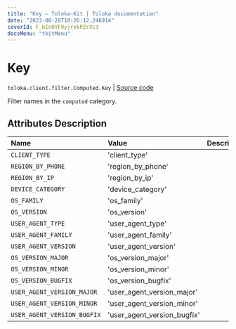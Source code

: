 ```yaml
---
title: "Key — Toloka-Kit | Toloka documentation"
date: "2023-08-28T10:26:12.246914"
coverId: F_bIcOYF9yjrxkPZrXc3
docsMenu: "tkitMenu"
---
```


# Key

`toloka.client.filter.Computed.Key` | [Source code](https://github.com/Toloka/toloka-kit/blob/v1.2.1/src/client/filter.py#L203)

Filter names in the `computed` category.

## Attributes Description

| Name | Value | Description |
| :------| :-----------| :----------| 
`CLIENT_TYPE`|'client_type'|
`REGION_BY_PHONE`|'region_by_phone'|
`REGION_BY_IP`|'region_by_ip'|
`DEVICE_CATEGORY`|'device_category'|
`OS_FAMILY`|'os_family'|
`OS_VERSION`|'os_version'|
`USER_AGENT_TYPE`|'user_agent_type'|
`USER_AGENT_FAMILY`|'user_agent_family'|
`USER_AGENT_VERSION`|'user_agent_version'|
`OS_VERSION_MAJOR`|'os_version_major'|
`OS_VERSION_MINOR`|'os_version_minor'|
`OS_VERSION_BUGFIX`|'os_version_bugfix'|
`USER_AGENT_VERSION_MAJOR`|'user_agent_version_major'|
`USER_AGENT_VERSION_MINOR`|'user_agent_version_minor'|
`USER_AGENT_VERSION_BUGFIX`|'user_agent_version_bugfix'|